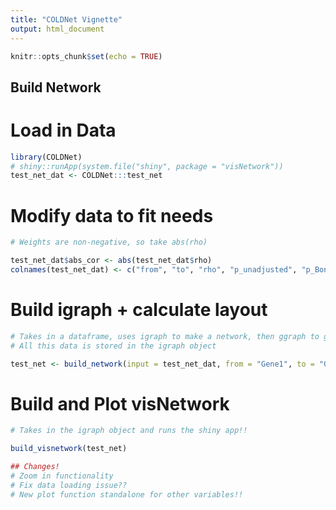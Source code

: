 ```yaml
---
title: "COLDNet Vignette"
output: html_document
---
```


```r
knitr::opts_chunk$set(echo = TRUE)
```

## Build Network

# Load in Data

```r
library(COLDNet)
# shiny::runApp(system.file("shiny", package = "visNetwork"))
test_net_dat <- COLDNet:::test_net
```

# Modify data to fit needs

```r
# Weights are non-negative, so take abs(rho)

test_net_dat$abs_cor <- abs(test_net_dat$rho)
colnames(test_net_dat) <- c("from", "to", "rho", "p_unadjusted", "p_Bonferroni", "abs_cor")
```

# Build igraph + calculate layout

```r
# Takes in a dataframe, uses igraph to make a network, then ggraph to get plot parameters. 
# All this data is stored in the igraph object

test_net <- build_network(input = test_net_dat, from = "Gene1", to = "Gene2", color = "rho", weight = "abs_cor")
```

# Build and Plot visNetwork

```r
# Takes in the igraph object and runs the shiny app!!

build_visnetwork(test_net)

## Changes!
# Zoom in functionality
# Fix data loading issue??
# New plot function standalone for other variables!!
```

